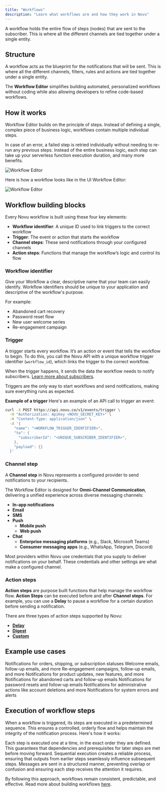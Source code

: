 ```yaml
---
title: "Workflows"
description: "Learn what workflows are and how they work in Novu"
---
```


A workflow holds the entire flow of steps (nodes) that are sent to the subscriber. This is where all the different channels are tied together under a single entity.

## Structure

A workflow acts as the blueprint for the notifications that will be sent. This is where all the different channels, filters, rules and actions are tied together under a single entity.

The **Workflow Editor** simplifies building automated, personalized workflows without coding while also allowing developers to refine code-based workflows. 

## How it works

Workflow Editor builds on the principle of steps. Instead of defining a single, complex piece of business logic, workflows contain multiple individual steps.

In case of an error, a failed step is retried individually without needing to re-run any previous steps. Instead of the entire business logic, each step can take up your serverless function execution duration, and many more benefits.

![Workflow Editor](/workflow/media-assets/how-it-works.png)

Here is how a workflow looks like in the UI Workflow Editor:

![Workflow Editor](/workflow/media-assets/workflow-editor.png)

## Workflow building blocks

Every Novu workflow is built using these four key elements:

- **Workflow identifier**: A unique ID used to link triggers to the correct workflow
- **Trigger**: The event or action that starts the workflow
- **Channel steps**: These send notifications through your configured channels
- **Action steps**: Functions that manage the workflow’s logic and control its flow

### Workflow identifier

Give your Workflow a clear, descriptive name that your team can easily identify. 
Workflow identifiers should be unique to your application and descriptive of the workflow's purpose.

For example:

- Abandoned cart recovery
- Password reset flow
- New user welcome series
- Re-engagement campaign

### Trigger

A trigger starts every workflow. It’s an action or event that tells the workflow to begin. To do this, you call the Novu API with a unique workflow trigger identifier (`workflow_id`), which links the trigger to the correct workflow.

When the trigger happens, it sends the data the workflow needs to notify subscribers. [Learn more about subscribers](/concepts/subscribers).

Triggers are the only way to start workflows and send notifications, making sure everything runs as expected.

**Example of a trigger**
Here's an example of an API call to trigger an event:

```bash
curl -X POST https://api.novu.co/v1/events/trigger \
  -H "Authorization: ApiKey <NOVU_SECRET_KEY>" \
  -H "Content-Type: application/json" \
  -d '{
    "name": "<WORKFLOW_TRIGGER_IDENTIFIER>",
    "to": {
      "subscriberId": "<UNIQUE_SUBSCRIBER_IDENTIFIER>",
    },
    "payload": {}
  }'
```

### Channel step

A **Channel step** in Novu represents a configured provider to send notifications to your recipients.

The Workflow Editor is designed for **Omni-Channel Communication**, delivering a unified experience across diverse messaging channels:

- **In-app notifications**
- **Email**
- **SMS**
- **Push**
  - **Mobile push**
  - **Web push**
- **Chat**
  - **Enterprise messaging platforms** (e.g., Slack, Microsoft Teams)
  - **Consumer messaging apps** (e.g., WhatsApp, Telegram, Discord)

Most providers within Novu use credentials that you supply to deliver notifications on your behalf. These credentials and other settings are what make a configured channel. 

### Action steps

**Action steps** are purpose built functions that help manage the workflow flow. **Action Steps** can be executed before and after **Channel steps**. 
For example, you can use a **Delay** to pause a workflow for a certain duration before sending a notification.

There are three types of action steps supported by Novu:

- **[Delay](/workflow/delay)**
- **[Digest](/workflow/digest)**
- **[Custom](/workflow/custom)**

## Example use cases

<CardGroup cols={2}>
  <Card title="Order or transaction updates">
    Notifications for orders, shipping, or subscription statuses
  </Card>
  <Card title="User onboarding">
    Welcome emails, follow-up emails, and more
  </Card>
  <Card title="User engagement">
    Re-engagement campaigns, follow-up emails, and more
  </Card>
  <Card title="Product updates">
    Notifications for product updates, new features, and more
  </Card>
  <Card title="Abandoned cart recovery">
    Notifications for abandoned carts and follow-up emails
  </Card>
  <Card title="Password reset">
    Notifications for password resets and follow-up emails
  </Card>
  <Card title="Administrative actions">
    Notifications for administrative actions like account deletions and more
  </Card>
  <Card title="System errors and alerts">
    Notifications for system errors and alerts
  </Card>
</CardGroup>

## Execution of workflow steps

When a workflow is triggered, its steps are executed in a predetermined sequence. This ensures a controlled, orderly flow and helps maintain the integrity of the notification process. 
Here's how it works:

<Steps>
  <Step title="Step-by-step activation">
    Each step is executed one at a time, in the exact order they are defined. This guarantees that dependencies and prerequisites for later steps are met before moving forward. 
  </Step>
  <Step title="Predictable flow">
    Sequential execution creates a reliable process, ensuring that outputs from earlier steps seamlessly influence subsequent steps.
  </Step>
  <Step title="Orderly messaging">
    Messages are sent in a structured manner, preventing overlap or confusion and ensuring each step receives the attention it requires.
  </Step>
</Steps>

By following this approach, workflows remain consistent, predictable, and effective.
Read more about building workflows [here](/workflow/overview).